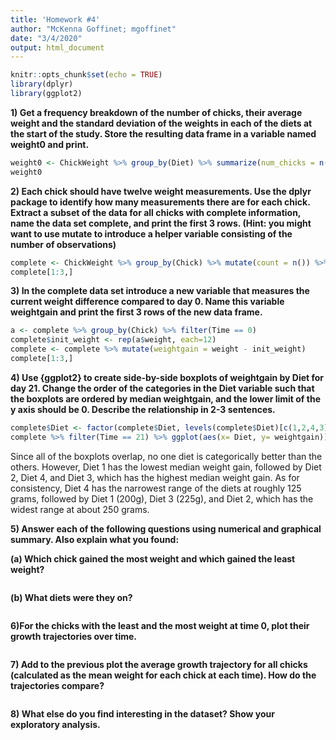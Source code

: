```yaml
---
title: 'Homework #4'
author: "McKenna Goffinet; mgoffinet"
date: "3/4/2020"
output: html_document
---
```


```r
knitr::opts_chunk$set(echo = TRUE)
library(dplyr)
library(ggplot2)
```

**1) Get a frequency breakdown of the number of chicks, their average weight and the standard deviation of the weights in each of the diets at the start of the study. Store the resulting data frame in a variable named weight0 and print.**
```r
weight0 <- ChickWeight %>% group_by(Diet) %>% summarize(num_chicks = n(), avg_weight= mean(weight), sd_weight= sd(weight))
weight0
```

**2) Each chick should have twelve weight measurements. Use the dplyr package to identify how many measurements there are for each chick. Extract a subset of the data for all chicks with complete information, name the data set complete, and print the first 3 rows. (Hint: you might want to use mutate to introduce a helper variable consisting of the number of observations)**
```r
complete <- ChickWeight %>% group_by(Chick) %>% mutate(count = n()) %>% filter(count == 12)
complete[1:3,]
```

**3) In the complete data set introduce a new variable that measures the current weight difference compared to day 0. Name this variable weightgain and print the first 3 rows of the new data frame.**
```r
a <- complete %>% group_by(Chick) %>% filter(Time == 0)
complete$init_weight <- rep(a$weight, each=12)
complete <- complete %>% mutate(weightgain = weight - init_weight)
complete[1:3,]
```

**4) Use {ggplot2} to create side-by-side boxplots of weightgain by Diet for day 21. Change the order of the categories in the Diet variable such that the boxplots are ordered by median weightgain, and the lower limit of the y axis should be 0. Describe the relationship in 2-3 sentences.**
```r
complete$Diet <- factor(complete$Diet, levels(complete$Diet)[c(1,2,4,3)])
complete %>% filter(Time == 21) %>% ggplot(aes(x= Diet, y= weightgain)) + geom_boxplot() + expand_limits(y=0) + labs(y = 'weight gain (gm)', title = 'Diet vs Weight Gain of Chicks on Day 21')
```

Since all of the boxplots overlap, no one diet is categorically better than the others. However, Diet 1 has the lowest median weight gain, followed by Diet 2, Diet 4, and Diet 3, which has the highest median weight gain. As for consistency, Diet 4 has the narrowest range of the diets at roughly 125 grams, followed by Diet 1 (200g), Diet 3 (225g), and Diet 2, which has the widest range at about 250 grams.

**5) Answer each of the following questions using numerical and graphical summary. Also explain what you found: **

**(a) Which chick gained the most weight and which gained the least weight? **
```r

```

**(b) What diets were they on?**
```r

```

**6)For the chicks with the least and the most weight at time 0, plot their growth trajectories over time.**
```r

```

**7) Add to the previous plot the average growth trajectory for all chicks (calculated as the mean weight for each chick at each time). How do the trajectories compare?**
```r

```

**8) What else do you find interesting in the dataset? Show your exploratory analysis.**
```r

```
